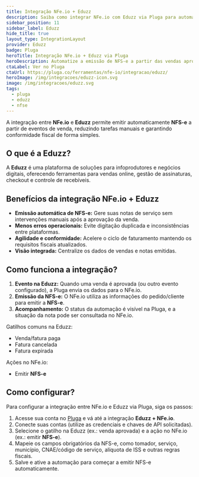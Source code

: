 ```yaml
---
title: Integração NFe.io + Eduzz
description: Saiba como integrar NFe.io com Eduzz via Pluga para automatizar a emissão de notas fiscais de serviço (NFS-e) a partir das vendas aprovadas.
sidebar_position: 11
sidebar_label: Eduzz
hide_title: true
layout_type: IntegrationLayout
provider: Eduzz
badge: Pluga
heroTitle: Integração NFe.io + Eduzz via Pluga
heroDescription: Automatize a emissão de NFS-e a partir das vendas aprovadas na Eduzz.
ctaLabel: Ver no Pluga
ctaUrl: https://pluga.co/ferramentas/nfe-io/integracao/eduzz/
heroImage: /img/integracoes/eduzz-icon.svg
image: /img/integracoes/eduzz.svg
tags:
  - pluga
  - eduzz
  - nfse
---
```


A integração entre **NFe.io** e **Eduzz** permite emitir automaticamente **NFS-e** a partir de eventos de venda,
reduzindo tarefas manuais e garantindo conformidade fiscal de forma simples.

## O que é a Eduzz?

A **Eduzz** é uma plataforma de soluções para infoprodutores e negócios digitais, oferecendo ferramentas para
vendas online, gestão de assinaturas, checkout e controle de recebíveis.

## Benefícios da integração NFe.io + Eduzz

- **Emissão automática de NFS-e:** Gere suas notas de serviço sem intervenções manuais após a aprovação da venda.
- **Menos erros operacionais:** Evite digitação duplicada e inconsistências entre plataformas.
- **Agilidade e conformidade:** Acelere o ciclo de faturamento mantendo os requisitos fiscais atualizados.
- **Visão integrada:** Centralize os dados de vendas e notas emitidas.

## Como funciona a integração?

1. **Evento na Eduzz:** Quando uma venda é aprovada (ou outro evento configurado), a Pluga envia os dados para o NFe.io.
2. **Emissão da NFS-e:** O NFe.io utiliza as informações do pedido/cliente para emitir a **NFS-e**.
3. **Acompanhamento:** O status da automação é visível na Pluga, e a situação da nota pode ser consultada no NFe.io.

Gatilhos comuns na Eduzz:

- Venda/fatura paga
- Fatura cancelada
- Fatura expirada

Ações no NFe.io:

- Emitir **NFS-e**

## Como configurar?

Para configurar a integração entre NFe.io e Eduzz via Pluga, siga os passos:

1. Acesse sua conta no [Pluga][1] e vá até a integração **Eduzz + NFe.io**.
2. Conecte suas contas (utilize as credenciais e chaves de API solicitadas).
3. Selecione o gatilho na Eduzz (ex.: venda aprovada) e a ação no NFe.io (ex.: emitir **NFS-e**).
4. Mapeie os campos obrigatórios da NFS-e, como tomador, serviço, município, CNAE/código de serviço, alíquota de ISS e outras regras fiscais.
5. Salve e ative a automação para começar a emitir NFS-e automaticamente.

[1]: https://pluga.co/ferramentas/nfe-io/integracao/eduzz/
